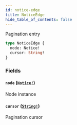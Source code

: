 ```yaml
---
id: notice-edge
title: NoticeEdge
hide_table_of_contents: false
---
```



Pagination entry

```graphql
type NoticeEdge {
  node: Notice!
  cursor: String!
}
```


### Fields

#### `node` ([`Notice!`](../../objects/notice))

Node instance


#### `cursor` ([`String!`](../../scalars/string))

Pagination cursor




